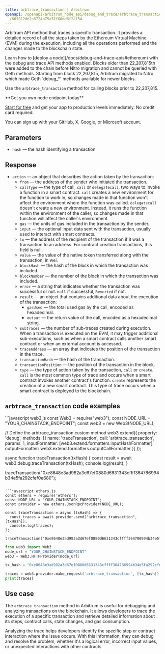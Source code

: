 ---
title: arbtrace_transaction | Arbitrum
openapi: /openapi/arbitrum_node_api/debug_and_trace/arbtrace_transaction.json POST
  /66f812de2a6724a75a51f60dd6f2a154
---

Arbitrum API method that traces a specific transaction. It provides a detailed record of all the steps taken by the Ethereum Virtual Machine (EVM) during the execution, including all the operations performed and the changes made to the blockchain state.

<Note>
Learn how to [deploy a node](/docs/debug-and-trace-apis#ethereum) with the debug and trace API methods enabled.
</Note>

<Warning>
Blocks older than 22,207,815th were added to the chain before Nitro migration and cannot be queried with Geth methods. Starting from block 22,207,815, Arbitrum migrated to Nitro which made Geth `debug_*` methods available for newer blocks.

Use the `arbtrace_transaction` method for calling blocks prior to 22,207,815.
</Warning>

<Check>
**Get you own node endpoint today**

[Start for free](https://console.chainstack.com/) and get your app to production levels immediately. No credit card required.

You can sign up with your GitHub, X, Google, or Microsoft account.
</Check>


## Parameters

* `hash` — the hash identifying a transaction

## Response

* `action` — an object that describes the action taken by the transaction:
  + `from` — the address of the sender who initiated the transaction.
  + `callType` — the type of call, `call` or `delegatecall`, two ways to invoke a function in a smart contract. `call` creates a new environment for the function to work in, so changes made in that function won't affect the environment where the function was called. `delegatecall` doesn't create a new environment. Instead, it runs the function within the environment of the caller, so changes made in that function will affect the caller's environment.
  + `gas` — the units of gas included in the transaction by the sender.
  + `input` — the optional input data sent with the transaction, usually used to interact with smart contracts.
  + `to` — the address of the recipient of the transaction if it was a transaction to an address. For contract creation transactions, this field is null.
  + `value` — the value of the native token transferred along with the transaction, in wei.
  + `blockHash` — the hash of the block in which the transaction was included.
  + `blockNumber` — the number of the block in which the transaction was included.
  + `error` — a string that indicates whether the transaction was successful or not. `null` if successful, `Reverted` if not.
  + `result` — an object that contains additional data about the execution of the transaction:
    - `gasUsed` — the total used gas by the call, encoded as hexadecimal.
    - `output` — the return value of the call, encoded as a hexadecimal string.
  + `subtraces` — the number of sub-traces created during execution. When a transaction is executed on the EVM, it may trigger additional sub-executions, such as when a smart contract calls another smart contract or when an external account is accessed.
  + `traceAddress` — an array that indicates the position of the transaction in the trace.
  + `transactionHash` — the hash of the transaction.
  + `transactionPosition` — the position of the transaction in the block.
  + `type` — the type of action taken by the transaction, `call` or `create`. `call`  is the most common type of trace and occurs when a smart contract invokes another contract's function. `create` represents the creation of a new smart contract. This type of trace occurs when a smart contract is deployed to the blockchain.

## `arbtrace_transaction` code examples

<CodeGroup>
```javascript web3.js
const Web3 = require("web3");
const NODE_URL = "YOUR_CHAINSTACK_ENDPOINT";
const web3 = new Web3(NODE_URL);

// Define the arbtrace_transaction custom method
web3.extend({
  property: 'debug',
  methods: [{
    name: 'traceTransaction',
    call: 'arbtrace_transaction',
    params: 1,
    inputFormatter: [web3.extend.formatters.inputHashFormatter],
    outputFormatter: web3.extend.formatters.outputCallFormatter
  }]
});

async function traceTransaction(txHash) {
    const result = await web3.debug.traceTransaction(txHash);
    console.log(result);
}

traceTransaction("0xe8648e3ad982a3d67ef0880d6631343cffff364786994b34e5fa292cfef0e680");
```

```javascript ethers.js
const ethers = require('ethers');
const NODE_URL = "YOUR_CHAINSTACK_ENDPOINT";
const provider = new ethers.JsonRpcProvider(NODE_URL);

const traceTransaction = async (txHash) => {
  const traces = await provider.send("arbtrace_transaction", [txHash]);
  console.log(traces);
};

traceTransaction("0xe8648e3ad982a3d67ef0880d6631343cffff364786994b34e5fa292cfef0e680")
```

```python web3.py
from web3 import Web3  
node_url = "YOUR_CHAINSTACK_ENDPOINT" 
web3 = Web3.HTTPProvider(node_url)

tx_hash = "0xe8648e3ad982a3d67ef0880d6631343cffff364786994b34e5fa292cfef0e680"

traces = web3.provider.make_request('arbtrace_transaction', [tx_hash])
print(traces)
```
</CodeGroup>


## Use case

The `arbtrace_transaction` method in Arbitrum is useful for debugging and analyzing transactions on the blockchain. It allows developers to trace the execution of a specific transaction and retrieve detailed information about its steps, contract calls, state changes, and gas consumption.

Analyzing the trace helps developers identify the specific step or contract interaction where the issue occurs. With this information, they can debug and resolve the problem, whether it's a logical error, incorrect input values, or unexpected interactions with other contracts.

